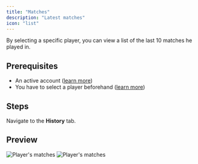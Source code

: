 ```yaml
---
title: "Matches"
description: "Latest matches"
icon: "list"
---
```


By selecting a specific player, you can view a list of the last 10 matches he played in.

## Prerequisites

- An active account ([learn more](/get-started/setup))
- You have to select a player beforehand ([learn more](/core/player/root))

## Steps

Navigate to the **History** tab.

## Preview

<Frame>
    <img
        className="block dark:hidden"
        src="./images/matches/component.png"
        alt="Player's matches"
    />
    <img
        className="hidden dark:block"
        src="./images/matches/component.png"
        alt="Player's matches"
    />
</Frame>
